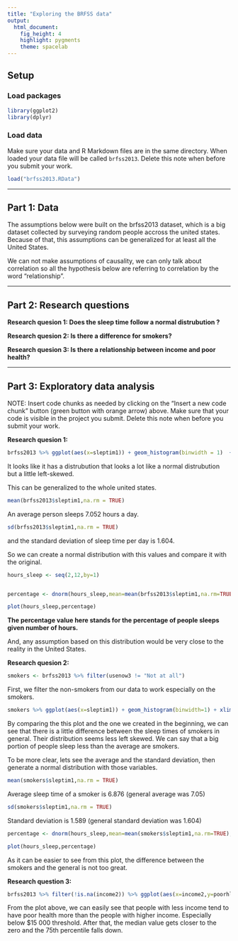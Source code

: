 ---
title: "Exploring the BRFSS data"
output: 
  html_document: 
    fig_height: 4
    highlight: pygments
    theme: spacelab
---

## Setup

### Load packages

```{r load-packages, message = FALSE}
library(ggplot2)
library(dplyr)
```

### Load data

Make sure your data and R Markdown files are in the same directory. When loaded
your data file will be called `brfss2013`. Delete this note when before you submit 
your work. 

```{r load-data}
load("brfss2013.RData")
```



* * *

## Part 1: Data

The assumptions below were built on the brfss2013 dataset, which is a big dataset collected by surveying random people accross the united states. Because of that, this assumptions can be generalized for at least all the United States.

We can not make assumptions of causality, we can only talk about correlation so all the hypothesis below are referring to correlation by the word "relationship".

* * *

## Part 2: Research questions

**Research quesion 1: Does the sleep time follow a normal distrubution ?**

**Research quesion 2: Is there a difference for smokers?**

**Research quesion 3: Is there a relationship between income and poor health?**


* * *

## Part 3: Exploratory data analysis

NOTE: Insert code chunks as needed by clicking on the "Insert a new code chunk" 
button (green button with orange arrow) above. Make sure that your code is visible
in the project you submit. Delete this note when before you submit your work.

**Research quesion 1:**

```{r}

brfss2013 %>% ggplot(aes(x=sleptim1)) + geom_histogram(binwidth = 1)  + xlim(2,12) + labs(title="Histogram of sleeptime",x="Number of hours slept per day") 

```

It looks like it has a distrubution that looks a lot like a normal distrubution but a little left-skewed.

This can be generalized to the whole united states.



```{r}

mean(brfss2013$sleptim1,na.rm = TRUE)

```

An average person sleeps 7.052 hours a day.

```{r}

sd(brfss2013$sleptim1,na.rm = TRUE)

```

and the standard deviation of sleep time per day is 1.604.

So we can create a normal distribution with this values and compare it with the original.

```{r}

hours_sleep <- seq(2,12,by=1)


percentage <- dnorm(hours_sleep,mean=mean(brfss2013$sleptim1,na.rm=TRUE),sd=sd(brfss2013$sleptim1,na.rm=TRUE))

plot(hours_sleep,percentage)

```


**The percentage value here stands for the percentage of people sleeps given number of hours.** 

And, any assumption based on this distribution would be very close to the reality in the United States.



**Research quesion 2:**

```{r}
smokers <- brfss2013 %>% filter(usenow3 != "Not at all")
```

First, we filter the non-smokers from our data to work especially on the smokers.


```{r}
smokers %>% ggplot(aes(x=sleptim1)) + geom_histogram(binwidth=1) + xlim(2,12) + labs(title="Histogram of sleeptime (smokers)",x="Number of hours slept per day") 
```

By comparing the this plot and the one we created in the beginning, we can see that there is a little difference between the sleep times of smokers in general. Their distribution seems less left skewed. We can say that a big portion of people sleep less than the average are smokers.

To be more clear, lets see the average and the standard deviation, then generate a normal distribution with those variables.

```{r}

mean(smokers$sleptim1,na.rm = TRUE)

```

Average sleep time of a smoker is 6.876 (general average was 7.05)

```{r}

sd(smokers$sleptim1,na.rm = TRUE)

```

Standard deviation is 1.589 (general standard deviation was 1.604)


```{r}
percentage <- dnorm(hours_sleep,mean=mean(smokers$sleptim1,na.rm=TRUE),sd=sd(smokers$sleptim1,na.rm=TRUE))

plot(hours_sleep,percentage)

```

As it can be easier to see from this plot, the difference between the smokers and the general is not too great.


**Research question 3:**

```{r}
brfss2013 %>% filter(!is.na(income2)) %>% ggplot(aes(x=income2,y=poorhlth)) + geom_boxplot() + ylim(0,30) + labs(title="Boxplot of income(x axis) and poor health(y axis)" , x="Income Level" , y="number of days felt poor health in the last month")
```

From the plot above, we can easily see that people with less income tend to have poor health more than the people with higher income. Especially below $15 000 threshold. After that, the median value gets closer to the zero and the 75th percentile falls down.

